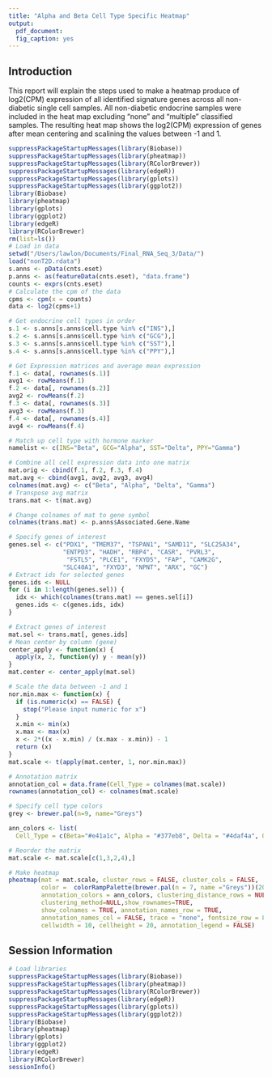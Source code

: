 ```yaml
---
title: "Alpha and Beta Cell Type Specific Heatmap"
output: 
  pdf_document:
  fig_caption: yes
---
```


## Introduction

This report will explain the steps used to make a heatmap produce of log2(CPM) expression of all identified signature genes across all non-diabetic single cell samples. All non-diabetic endocrine samples were included in the heat map excluding "none" and "multiple" classified samples. The resulting heat map shows the log2(CPM) expression of genes after mean centering and scalining the values between -1 and 1.

```r
suppressPackageStartupMessages(library(Biobase))
suppressPackageStartupMessages(library(pheatmap))
suppressPackageStartupMessages(library(RColorBrewer))
suppressPackageStartupMessages(library(edgeR))
suppressPackageStartupMessages(library(gplots))
suppressPackageStartupMessages(library(ggplot2))
library(Biobase)
library(pheatmap)
library(gplots)
library(ggplot2)
library(edgeR)
library(RColorBrewer)
rm(list=ls())
# Load in data
setwd("/Users/lawlon/Documents/Final_RNA_Seq_3/Data/")
load("nonT2D.rdata")
s.anns <- pData(cnts.eset)
p.anns <- as(featureData(cnts.eset), "data.frame")
counts <- exprs(cnts.eset)
# Calculate the cpm of the data
cpms <- cpm(x = counts)
data <- log2(cpms+1)

# Get endocrine cell types in order
s.1 <- s.anns[s.anns$cell.type %in% c("INS"),]
s.2 <- s.anns[s.anns$cell.type %in% c("GCG"),]
s.3 <- s.anns[s.anns$cell.type %in% c("SST"),]
s.4 <- s.anns[s.anns$cell.type %in% c("PPY"),]

# Get Expression matrices and average mean expression
f.1 <- data[, rownames(s.1)]
avg1 <- rowMeans(f.1)
f.2 <- data[, rownames(s.2)]
avg2 <- rowMeans(f.2)
f.3 <- data[, rownames(s.3)]
avg3 <- rowMeans(f.3)
f.4 <- data[, rownames(s.4)]
avg4 <- rowMeans(f.4)

# Match up cell type with hormone marker
namelist <- c(INS="Beta", GCG="Alpha", SST="Delta", PPY="Gamma")

# Combine all cell expression data into one matrix
mat.orig <- cbind(f.1, f.2, f.3, f.4)
mat.avg <- cbind(avg1, avg2, avg3, avg4)
colnames(mat.avg) <- c("Beta", "Alpha", "Delta", "Gamma")
# Transpose avg matrix
trans.mat <- t(mat.avg)

# Change colnames of mat to gene symbol
colnames(trans.mat) <- p.anns$Associated.Gene.Name

# Specify genes of interest
genes.sel <- c("PDX1", "TMEM37", "TSPAN1", "SAMD11", "SLC25A34", 
               "ENTPD3", "HADH", "RBP4", "CASR", "PVRL3",
                "FSTL5", "PLCE1", "FXYD5", "FAP", "CAMK2G", 
               "SLC40A1", "FXYD3", "NPNT", "ARX", "GC")
# Extract ids for selected genes
genes.ids <- NULL
for (i in 1:length(genes.sel)) {
  idx <- which(colnames(trans.mat) == genes.sel[i])
  genes.ids <- c(genes.ids, idx)
}

# Extract genes of interest
mat.sel <- trans.mat[, genes.ids]
# Mean center by column (gene)
center_apply <- function(x) {
  apply(x, 2, function(y) y - mean(y))
}
mat.center <- center_apply(mat.sel)

# Scale the data between -1 and 1
nor.min.max <- function(x) {
  if (is.numeric(x) == FALSE) {
    stop("Please input numeric for x")
  }
  x.min <- min(x)
  x.max <- max(x)
  x <- 2*((x - x.min) / (x.max - x.min)) - 1
  return (x)
}
mat.scale <- t(apply(mat.center, 1, nor.min.max))

# Annotation matrix
annotation_col = data.frame(Cell_Type = colnames(mat.scale))
rownames(annotation_col) <- colnames(mat.scale)

# Specify cell type colors
grey <- brewer.pal(n=9, name="Greys")

ann_colors <- list(
  Cell_Type = c(Beta="#e41a1c", Alpha = "#377eb8", Delta = "#4daf4a", Gamma = "#984ea3"))

# Reorder the matrix
mat.scale <- mat.scale[c(1,3,2,4),]
```

```r
# Make heatmap
pheatmap(mat = mat.scale, cluster_rows = FALSE, cluster_cols = FALSE,
         color =  colorRampPalette(brewer.pal(n = 7, name ="Greys"))(20),
         annotation_colors = ann_colors, clustering_distance_rows = NULL,
         clustering_method=NULL,show_rownames=TRUE,
         show_colnames = TRUE, annotation_names_row = TRUE, 
         annotation_names_col = FALSE, trace = "none", fontsize_row = 8,
         cellwidth = 10, cellheight = 20, annotation_legend = FALSE)

```
\pagebreak

## Session Information
```r
# Load libraries
suppressPackageStartupMessages(library(Biobase))
suppressPackageStartupMessages(library(pheatmap))
suppressPackageStartupMessages(library(RColorBrewer))
suppressPackageStartupMessages(library(edgeR))
suppressPackageStartupMessages(library(gplots))
suppressPackageStartupMessages(library(ggplot2))
library(Biobase)
library(pheatmap)
library(gplots)
library(ggplot2)
library(edgeR)
library(RColorBrewer)
sessionInfo()
```



